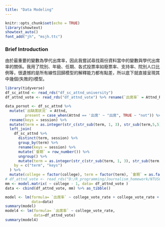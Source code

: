 ```yaml
---
title: "Data Modeling"
---
```


```r
knitr::opts_chunk$set(echo = TRUE)
library(showtext)
showtext_auto()
font_add("jh", "msjh.ttc")
```

### **Brief Introduction**

由於最重要的變數為學代出席率，因此我嘗試尋找兩份資料當中的變數與學代出席率的關係。我用了院別、年級、任期、各式投票率如廢票率、支持率、院別人口比例等，很遺憾的是所有線性回歸模型的解釋能力都有點差，所以底下就直接呈現其中幾個(失敗的)模型。

```r
library(tidyverse)
df_sc_attnd <- read_rds("df_sc_attnd_university")
df_attnd_vote <- read_rds("df_attnd_vote") %>% rename(`出席率` = Attnd_Rate)

data_pornot <- df_sc_attnd %>% 
  mutate(`出缺席狀況` = Attnd,
         present = case_when(Attnd == '出席' ~ "出席", TRUE ~ "not")) %>%
  rename(keys = session) %>%
  mutate(term = as.integer(str_c(str_sub(term, 1, 3), str_sub(term,5,5)))) %>%
  left_join(
    df_sc_attnd %>%
      distinct(term, session) %>%
      group_by(term) %>% 
      rename(keys = session) %>%
      mutate(`會期` = row_number()) %>%
      ungroup() %>%
      mutate(term = as.integer(str_c(str_sub(term, 1, 3), str_sub(term,5,5)))),
    by = c("term", "keys")
  ) %>%
  mutate(college = factor(college), term = factor(term), `會期` = as.factor(`會期`))
# df_attnd_vote <- read_rds("D:/R_programming/Journalism_homework/NTUSC/datalm")
mm <- model.matrix( ~ college - 1, data= df_attnd_vote )
data <- cbind(df_attnd_vote, mm) %>% as_tibble()
```


```r
model <- lm(formula= `出席率` ~ college_vote_rate + college_vote_rate + competitive +  college_population_rate,
            data=data)
summary(model)
model4 <- lm(formula= `出席率` ~ college_vote_rate,
             data=df_attnd_vote)
summary(model4)
```

